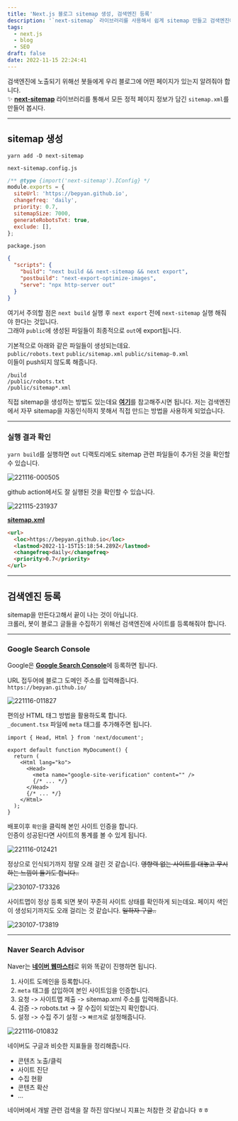 ```yaml
---
title: 'Next.js 블로그 sitemap 생성, 검색엔진 등록'
description: '`next-sitemap` 라이브러리를 사용해서 쉽게 sitemap 만들고 검색엔진에 등록하자.'
tags:
  - next.js
  - blog
  - SEO
draft: false
date: 2022-11-15 22:24:41
---
```


검색엔진에 노출되기 위해선 봇들에게 우리 블로그에 어떤 페이지가 있는지 알려줘야 합니다.  
✨ [**next-sitemap**](https://github.com/iamvishnusankar/next-sitemap) 라이브러리를 통해서 모든 정적 페이지 정보가 담긴 `sitemap.xml`를 만들어 봅시다.

---

## sitemap 생성

```shell
yarn add -D next-sitemap
```

`next-sitemap.config.js`

```js
/** @type {import('next-sitemap').IConfig} */
module.exports = {
  siteUrl: 'https://bepyan.github.io',
  changefreq: 'daily',
  priority: 0.7,
  sitemapSize: 7000,
  generateRobotsTxt: true,
  exclude: [],
};
```

`package.json`

```json {3}
{
  "scripts": {
    "build": "next build && next-sitemap && next export",
    "postbuild": "next-export-optimize-images",
    "serve": "npx http-server out"
  }
}
```

여기서 주의할 점은 `next build` 실행 후 `next export` 전에 `next-sitemap` 실행 해줘야 한다는 것입니다.  
그래야 `public`에 생성된 파일들이 최종적으로 `out`에 export됩니다.

기본적으로 아래와 같은 파일들이 생성되는데요.  
`public/robots.text` `public/sitemap.xml` `public/sitemap-0.xml`  
이들이 push되지 않도록 해줍니다.

```:.gitignore
/build
/public/robots.txt
/public/sitemap*.xml
```

직접 sitemap을 생성하는 방법도 있는데요 [**여기**](/snippets/next.js/sitemap)를 참고해주시면 됩니다.
저는 검색엔진에서 자꾸 sitemap을 자동인식하지 못해서 직접 만드는 방법을 사용하게 되었습니다.

---

### 실행 결과 확인

`yarn build`를 실행하면 `out` 디랙토리에도 sitemap 관련 파일들이 추가된 것을 확인할 수 있습니다.

![221116-000505](/images/posts/5-create-sitemap/221116-000505.png)

github action에서도 잘 실행된 것을 확인할 수 있습니다.

![221115-231937](/images/posts/5-create-sitemap/221115-231937.png)

[**sitemap.xml**](/sitemap.xml)

```html
<url>
  <loc>https://bepyan.github.io</loc>
  <lastmod>2022-11-15T15:18:54.289Z</lastmod>
  <changefreq>daily</changefreq>
  <priority>0.7</priority>
</url>
```

---

## 검색엔진 등록

sitemap을 만든다고해서 끝이 나는 것이 아닙니다.  
크롤러, 봇이 블로그 글들을 수집하기 위해선 검색엔진에 사이트를 등록해줘야 합니다.

---

### Google Search Console

Google은 [**Google Search Console**](https://search.google.com/search-console/welcome?utm_source=about-page)에 등록하면 됩니다.

URL 접두어에 블로그 도메인 주소를 입력해줍니다.  
`https://bepyan.github.io/`

![221116-011827](/images/posts/5-create-sitemap/221116-011827.png)

편의상 HTML 태그 방법을 활용하도록 합니다.  
`_document.tsx` 파일에 `meta` 태그를 추가해주면 됩니다.

```tsx
import { Head, Html } from 'next/document';

export default function MyDocument() {
  return (
    <Html lang="ko">
      <Head>
        <meta name="google-site-verification" content="" />
        {/* ... */}
      </Head>
      {/* ... */}
    </Html>
  );
}
```

배포이후 `확인`을 클릭해 본인 사이트 인증을 합니다.  
인증이 성공된다면 사이트의 통계를 볼 수 있게 됩니다.

![221116-012421](/images/posts/5-create-sitemap/221116-012421.png)

정상으로 인식되기까지 정말 오래 걸린 것 같습니다.
~~영향력 없는 사이트를 대놓고 무시하는 느낌이 들기도 합니다..~~

![230107-173326](/images/posts/5-create-sitemap/230107-173326.png)

사이트맵이 정상 등록 되면 봇이 꾸준히 사이트 상태를 확인하게 되는데요.
페이지 색인이 생성되기까지도 오래 걸리는 것 같습니다. ~~일하자 구글..~~

![230107-173819](/images/posts/5-create-sitemap/230107-173819.png)

---

### Naver Search Advisor

Naver는 [**네이버 웹마스터**](https://searchadvisor.naver.com/console/board)로 위와 똑같이 진행하면 됩니다.

1. 사이트 도메인을 등록합니다.
2. `meta` 태그를 삽입하여 본인 사이트임을 인증합니다.
3. 요청 -> 사이트맵 제출 -> sitemap.xml 주소를 입력해줍니다.
4. 검증 -> robots.txt -> 잘 수집이 되었는지 확인합니다.
5. 설정 -> 수집 주기 설정 -> `빠르게`로 설정해줍니다.

![221116-010832](/images/posts/5-create-sitemap/221116-010832.png)

네이버도 구글과 비슷한 지표들을 정리해줍니다.

- 콘텐츠 노출/클릭
- 사이트 진단
- 수집 현황
- 콘텐츠 확산
- ...

네이버에서 개발 관련 검색을 잘 하진 않다보니 지표는 처참한 것 같습니다 ㅎㅎ
